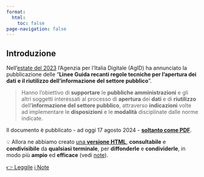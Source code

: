 ```yaml
---
format:
  html:
    toc: false
page-navigation: false
---
```


## Introduzione {.unnumbered}

Nell'[estate del 2023](https://www.agid.gov.it/it/agenzia/stampa-e-comunicazione/notizie/2023/08/03/open-data-agid-adotta-linee-guida) l'Agenzia per l'Italia Digitale (AgID) ha annunciato la pubblicazione delle "**Linee Guida recanti regole tecniche per l'apertura dei dati e il riutilizzo dell'informazione del settore pubblico**".

> Hanno l'obiettivo di **supportare** le **pubbliche amministrazioni** e gli altri soggetti interessati al processo di **apertura** dei **dati** e di **riutilizzo** dell'**informazione del settore pubblico**, attraverso **indicazioni** volte ad implementare le **disposizioni** e le **modalità** disciplinate dalle norme indicate.

Il documento è pubblicato - ad oggi 17 agosto 2024 - [**soltanto come PDF**](https://www.agid.gov.it/sites/agid/files/2024-05/lg-open-data_v.1.0_1.pdf).

💡 Allora ne abbiamo creato [una **versione HTML**](prefazione.qmd), **consultabile** e **condivisibile** da **qualsiasi terminale**, per **diffonderle** e **condividerle**, in modo più **ampio** ed **efficace** (vedi [note](ndr.qmd)).

[👉 Leggile](prefazione.qmd){.btn-action-primary .btn-action .btn .btn-primary .btn-lg} [ℹ️ Note](ndr.qmd){.btn-action-primary .btn-action .btn .btn-secondary .btn-lg}
